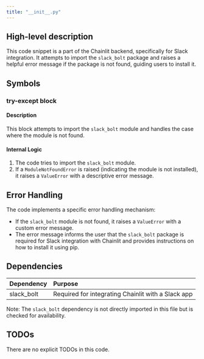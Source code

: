 ```yaml
---
title: "__init__.py"
---
```


## High-level description
This code snippet is a part of the Chainlit backend, specifically for Slack integration. It attempts to import the `slack_bolt` package and raises a helpful error message if the package is not found, guiding users to install it.

## Symbols

### try-except block
#### Description
This block attempts to import the `slack_bolt` module and handles the case where the module is not found.

#### Internal Logic
1. The code tries to import the `slack_bolt` module.
2. If a `ModuleNotFoundError` is raised (indicating the module is not installed), it raises a `ValueError` with a descriptive error message.

## Error Handling
The code implements a specific error handling mechanism:

- If the `slack_bolt` module is not found, it raises a `ValueError` with a custom error message.
- The error message informs the user that the `slack_bolt` package is required for Slack integration with Chainlit and provides instructions on how to install it using pip.

## Dependencies
| Dependency | Purpose |
|:-----------|:--------|
| slack_bolt | Required for integrating Chainlit with a Slack app |

Note: The `slack_bolt` dependency is not directly imported in this file but is checked for availability.

## TODOs
There are no explicit TODOs in this code.